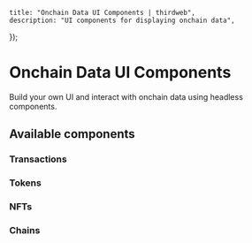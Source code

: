 
	title: "Onchain Data UI Components | thirdweb",
	description: "UI components for displaying onchain data",
});

# Onchain Data UI Components

Build your own UI and interact with onchain data using headless components.

## Available components

### Transactions

<Stack>

<ArticleIconCard
	title="TransactionButton"
	icon={ReactIcon}
	href="/references/typescript/v5/TransactionButton"
	description="Component to trigger any arbitrary transaction"
/>

<ArticleIconCard
	title="ClaimButton"
	icon={ReactIcon}
	href="/references/typescript/v5/ClaimButton"
	description="Component to claim NFTs or ERC20 tokens"
/>

<ArticleIconCard
	title="CreateDirectListingButton"
	icon={ReactIcon}
	href="/references/typescript/v5/CreateDirectListingButton"
	description="Component to create a direct listing"
/>

<ArticleIconCard
	title="BuyDirectListingButton"
	icon={ReactIcon}
	href="/references/typescript/v5/BuyDirectListingButton"
	description="Component to buy an NFT from a direct listing"
/>

</Stack>

### Tokens

<Stack>

<ArticleIconCard
	title="TokenProvider"
	icon={ReactIcon}
	href="/references/typescript/v5/TokenProvider"
	description="Component to provide the token context to your app"
/>

<ArticleIconCard
	title="TokenIcon"
	icon={ReactIcon}
	href="/references/typescript/v5/TokenIcon"
	description="Component to display the icon of a token"
/>

<ArticleIconCard
	title="TokenName"
	icon={ReactIcon}
	href="/references/typescript/v5/TokenName"
	description="Component to display the name of a token"
/>

<ArticleIconCard
	title="TokenSymbol"
	icon={ReactIcon}
	href="/references/typescript/v5/TokenSymbol"
	description="Component to display the symbol of a token"
/>

</Stack>

### NFTs

<Stack>

<ArticleIconCard
	title="NFTProvider"
	icon={ReactIcon}
	href="/references/typescript/v5/NFTProvider"
	description="Component to provide the NFT context to your app"
/>

<ArticleIconCard
	title="NFTMedia"
	icon={ReactIcon}
	href="/references/typescript/v5/NFTMedia"
	description="Component to display the media of an NFT"
/>

<ArticleIconCard
	title="NFTName"
	icon={ReactIcon}
	href="/references/typescript/v5/NFTName"
	description="Component to display the name of an NFT"
/>

<ArticleIconCard
	title="NFTDescription"
	icon={ReactIcon}
	href="/references/typescript/v5/NFTDescription"
	description="Component to display the description of an NFT"
/>

### Chains

<ArticleIconCard
	title="ChainProvider"
	icon={ReactIcon}
	href="/references/typescript/v5/ChainProvider"
	description="Component to provide the Chain context to your app"
/>

<ArticleIconCard
	title="ChainIcon"
	icon={ReactIcon}
	href="/references/typescript/v5/ChainIcon"
	description="Component to display the icon of a chain"
/>

<ArticleIconCard
	title="ChainName"
	icon={ReactIcon}
	href="/references/typescript/v5/ChainName"
	description="Component to display the name of a chain"
/>

</Stack>
